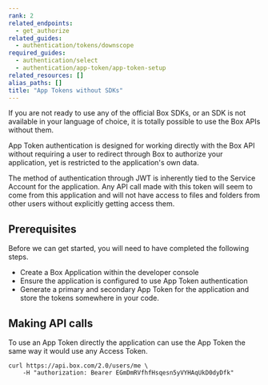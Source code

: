 ```yaml
---
rank: 2
related_endpoints:
  - get_authorize
related_guides:
  - authentication/tokens/downscope
required_guides:
  - authentication/select
  - authentication/app-token/app-token-setup
related_resources: []
alias_paths: []
title: "App Tokens without SDKs"
---
```

If you are not ready to use any of the official Box SDKs, or an SDK is not
available in your language of choice, it is totally possible to use the Box APIs
without them.

App Token authentication is designed for working directly with the
Box API without requiring a user to redirect through Box to authorize your
application, yet is restricted to the application's own data.

<Message notice>
  The method of authentication through JWT is inherently tied to the Service
  Account for the application. Any API call made with this token will seem to
  come from this application and will not have access to files and folders from
  other users without explicitly getting access them.
</Message>

## Prerequisites

Before we can get started, you will need to have completed the following steps.

- Create a Box Application within the developer console
- Ensure the application is configured to use App Token authentication
- Generate a primary and secondary App Token for the application and store the tokens somewhere in your code.

## Making API calls

To use an App Token directly the application can use the App Token the same way
it would use any Access Token.

```curl
curl https://api.box.com/2.0/users/me \
    -H "authorization: Bearer EGmDmRVfhfHsqesn5yVYHAqUkD0dyDfk"
```
